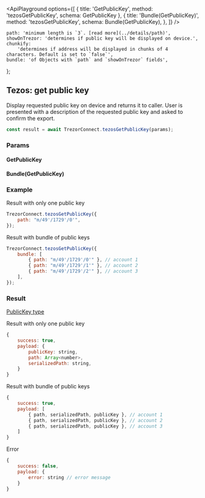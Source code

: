 

<ApiPlayground
    options={[
        { title: 'GetPublicKey', method: 'tezosGetPublicKey', schema: GetPublicKey },
        {
            title: 'Bundle(GetPublicKey)',
            method: 'tezosGetPublicKey',
            schema: Bundle(GetPublicKey),
        },
    ]}
/>

    path: 'minimum length is `3`. [read more](../details/path)',
    showOnTrezor: 'determines if public key will be displayed on device.',
    chunkify:
        'determines if address will be displayed in chunks of 4 characters. Default is set to `false`',
    bundle: 'of Objects with `path` and `showOnTrezor` fields',
};

## Tezos: get public key

Display requested public key on device and returns it to caller.
User is presented with a description of the requested public key and asked to confirm the export.

```javascript
const result = await TrezorConnect.tezosGetPublicKey(params);
```

### Params

<CommonParamsLink />

#### GetPublicKey

<ParamsTable schema={GetPublicKey} descriptions={paramDescriptions} />

#### Bundle(GetPublicKey)

<Param name="bundle" type="`Array` of Objects with above schema" />

### Example

Result with only one public key

```javascript
TrezorConnect.tezosGetPublicKey({
    path: "m/49'/1729'/0'",
});
```

Result with bundle of public keys

```javascript
TrezorConnect.tezosGetPublicKey({
    bundle: [
        { path: "m/49'/1729'/0'" }, // account 1
        { path: "m/49'/1729'/1'" }, // account 2
        { path: "m/49'/1729'/2'" }, // account 3
    ],
});
```

### Result

[PublicKey type](https://github.com/trezor/trezor-suite/blob/develop/packages/connect/src/types/params.ts)

Result with only one public key

```javascript
{
    success: true,
    payload: {
        publicKey: string,
        path: Array<number>,
        serializedPath: string,
    }
}
```

Result with bundle of public keys

```javascript
{
    success: true,
    payload: [
        { path, serializedPath, publicKey }, // account 1
        { path, serializedPath, publicKey }, // account 2
        { path, serializedPath, publicKey }, // account 3
    ]
}
```

Error

```javascript
{
    success: false,
    payload: {
        error: string // error message
    }
}
```
